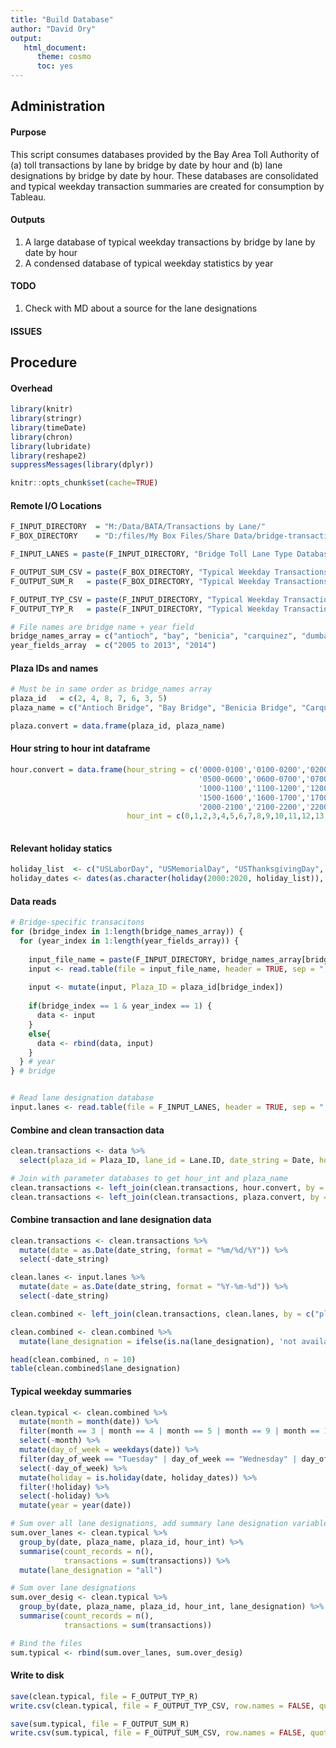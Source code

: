 ```yaml
---
title: "Build Database"
author: "David Ory"
output: 
   html_document:
      theme: cosmo
      toc: yes
---
```


## Administration

#### Purpose
This script consumes databases provided by the Bay Area Toll Authority of (a) toll transactions by lane by bridge by date by hour and (b) lane designations by bridge by date by hour.  These databases are consolidated and typical weekday transaction summaries are created for consumption by Tableau. 

#### Outputs
1.  A large database of typical weekday transactions by bridge by lane by date by hour
2.  A condensed database of typical weekday statistics by year 

#### TODO
1. Check with MD about a source for the lane designations

#### ISSUES

## Procedure

#### Overhead
```r
library(knitr)
library(stringr)
library(timeDate)
library(chron)
library(lubridate)
library(reshape2)
suppressMessages(library(dplyr))
```

```r
knitr::opts_chunk$set(cache=TRUE)
```

#### Remote I/O Locations
```r
F_INPUT_DIRECTORY  = "M:/Data/BATA/Transactions by Lane/"
F_BOX_DIRECTORY    = "D:/files/My Box Files/Share Data/bridge-transactions/" 

F_INPUT_LANES = paste(F_INPUT_DIRECTORY, "Bridge Toll Lane Type Database.csv", sep = "")

F_OUTPUT_SUM_CSV = paste(F_BOX_DIRECTORY, "Typical Weekday Transactions Statistics.csv", sep = "")
F_OUTPUT_SUM_R   = paste(F_BOX_DIRECTORY, "Typical Weekday Transactions Statistics.Rdata", sep = "")

F_OUTPUT_TYP_CSV = paste(F_INPUT_DIRECTORY, "Typical Weekday Transactions by Lane Designation.csv", sep = "")
F_OUTPUT_TYP_R   = paste(F_INPUT_DIRECTORY, "Typical Weekday Transactions by Lane Designation.Rdata", sep = "")

# File names are bridge name + year field
bridge_names_array = c("antioch", "bay", "benicia", "carquinez", "dumbarton", "richmond", "san mateo")
year_fields_array  = c("2005 to 2013", "2014")

```

#### Plaza IDs and names
```r
# Must be in same order as bridge_names array
plaza_id   = c(2, 4, 8, 7, 6, 3, 5)
plaza_name = c("Antioch Bridge", "Bay Bridge", "Benicia Bridge", "Carquinez Bridge", "Dumbarton Bridge", "Richmond Bridge", "San Mateo Bridge")

plaza.convert = data.frame(plaza_id, plaza_name)

```

#### Hour string to hour int dataframe
```r
hour.convert = data.frame(hour_string = c('0000-0100','0100-0200','0200-0300','0300-0400','0400-0500',
                                          '0500-0600','0600-0700','0700-0800','0800-0900','0900-1000',
                                          '1000-1100','1100-1200','1200-1300','1300-1400','1400-1500',
                                          '1500-1600','1600-1700','1700-1800','1800-1900','1900-2000',
                                          '2000-2100','2100-2200','2200-2300','2300-2400'),
                          hour_int = c(0,1,2,3,4,5,6,7,8,9,10,11,12,13,14,15,16,17,18,19,20,21,22,23))
                          

```

#### Relevant holiday statics
```r
holiday_list  <- c("USLaborDay", "USMemorialDay", "USThanksgivingDay", "USVeteransDay")
holiday_dates <- dates(as.character(holiday(2000:2020, holiday_list)), format = "Y-M-D")

```

#### Data reads
```r
# Bridge-specific transacitons
for (bridge_index in 1:length(bridge_names_array)) {
  for (year_index in 1:length(year_fields_array)) {
    
    input_file_name = paste(F_INPUT_DIRECTORY, bridge_names_array[bridge_index]," ", year_fields_array[year_index], ".csv", sep = "")
    input <- read.table(file = input_file_name, header = TRUE, sep = ",", stringsAsFactors = FALSE)
    
    input <- mutate(input, Plaza_ID = plaza_id[bridge_index])
    
    if(bridge_index == 1 & year_index == 1) {
      data <- input
    }
    else{
      data <- rbind(data, input)
    }
  } # year
} # bridge


# Read lane designation database
input.lanes <- read.table(file = F_INPUT_LANES, header = TRUE, sep = ",", stringsAsFactors = FALSE)

```

#### Combine and clean transaction data
```r
clean.transactions <- data %>%
  select(plaza_id = Plaza_ID, lane_id = Lane.ID, date_string = Date, hour_string = Col5, transactions = Col6)

# Join with parameter databases to get hour_int and plaza_name
clean.transactions <- left_join(clean.transactions, hour.convert, by = c("hour_string"))
clean.transactions <- left_join(clean.transactions, plaza.convert, by = c("plaza_id"))

```

#### Combine transaction and lane designation data
```r
clean.transactions <- clean.transactions %>%
  mutate(date = as.Date(date_string, format = "%m/%d/%Y")) %>%
  select(-date_string)

clean.lanes <- input.lanes %>%
  mutate(date = as.Date(date_string, format = "%Y-%m-%d")) %>%
  select(-date_string)

clean.combined <- left_join(clean.transactions, clean.lanes, by = c("plaza_name", "lane_id",  "date", "hour_int"))

clean.combined <- clean.combined %>%
  mutate(lane_designation = ifelse(is.na(lane_designation), 'not available', lane_designation))

head(clean.combined, n = 10)
table(clean.combined$lane_designation)

```

#### Typical weekday summaries
```r
clean.typical <- clean.combined %>%
  mutate(month = month(date)) %>%
  filter(month == 3 | month == 4 | month == 5 | month == 9 | month == 10 | month == 11) %>%
  select(-month) %>%
  mutate(day_of_week = weekdays(date)) %>%
  filter(day_of_week == "Tuesday" | day_of_week == "Wednesday" | day_of_week == "Thursday") %>%
  select(-day_of_week) %>%
  mutate(holiday = is.holiday(date, holiday_dates)) %>%
  filter(!holiday) %>%
  select(-holiday) %>%
  mutate(year = year(date))

# Sum over all lane designations, add summary lane designation variable
sum.over_lanes <- clean.typical %>%
  group_by(date, plaza_name, plaza_id, hour_int) %>%
  summarise(count_records = n(),
            transactions = sum(transactions)) %>%
  mutate(lane_designation = "all")

# Sum over lane designations
sum.over_desig <- clean.typical %>%
  group_by(date, plaza_name, plaza_id, hour_int, lane_designation) %>%
  summarise(count_records = n(),
            transactions = sum(transactions))

# Bind the files
sum.typical <- rbind(sum.over_lanes, sum.over_desig)

```

#### Write to disk
```r
save(clean.typical, file = F_OUTPUT_TYP_R)
write.csv(clean.typical, file = F_OUTPUT_TYP_CSV, row.names = FALSE, quote = F)

save(sum.typical, file = F_OUTPUT_SUM_R)
write.csv(sum.typical, file = F_OUTPUT_SUM_CSV, row.names = FALSE, quote = F)

```
